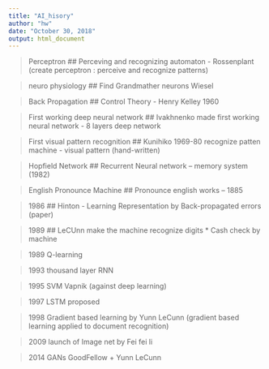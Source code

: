 ```yaml
---
title: "AI_hisory"
author: "hw"
date: "October 30, 2018"
output: html_document
---
```


> Perceptron 
## Perceving and recognizing automaton - Rossenplant (create perceptron : perceive and recognize patterns)

> neuro physiology
## Find Grandmather neurons Wiesel 


> Back Propagation 
## Control Theory - Henry Kelley 1960

> First working deep neural network 
## Ivakhnenko made first working neural network - 8 layers deep network 


>  First visual pattern recognition 
## Kunihiko 1969-80 recognize patten machine - visual pattern 
(hand-written)

> Hopfield Network 
## Recurrent Neural network -- memory system (1982)

> English Pronounce Machine 
## Pronounce english works -- 1885

> 1986
## Hinton - Learning Representation by Back-propagated errors (paper)


>1989
## LeCUnn make the machine recognize digits 
* Cash check by machine 

> 1989 Q-learning 

> 1993 thousand layer RNN 

> 1995 SVM  Vapnik (against deep learning)

> 1997 LSTM proposed 

> 1998 Gradient based learning by Yunn LeCunn (gradient based learning applied to document recognition)

> 2009 launch of Image net by Fei fei li 

> 2014 GANs GoodFellow + Yunn LeCunn

>
